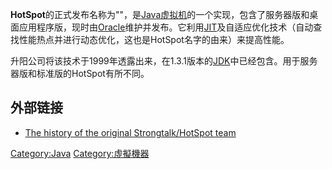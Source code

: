 {{unreferenced|time=2019-08-19T20:50:58+00:00}}
{{NoteTA
| G1=IT
}}
{{About|甲骨文公司的Java虚拟机||Hotspot}}
{{Infobox software
| name                   = Java HotSpot Virtual Machine
| logo                   =
| screenshot             =
| caption                =
| developer              = [[甲骨文公司|甲骨文公司]] (前[[升阳公司|升阳公司]])
| latest release version = 25.0-b70
| operating system       = 多平台
| programming language   = [[C++|C++]]
| genre                  = [[Java虚拟机|Java虚拟机]]
| license                = [[专有软件|专有软件]] (早期版本), [[GNU通用公共许可证|GNU通用公共许可证]] (当前)
| website                = {{URL|https://openjdk.java.net/groups/hotspot/}}
}}

'''HotSpot'''的正式发布名称为"{{lang|en|Java HotSpot Performance Engine}}"，是[[Java虚拟机|Java虚拟机]]的一个实现，包含了服务器版和桌面应用程序版，现时由[[Oracle|Oracle]]维护并发布。它利用[[JIT|JIT]]及自适应优化技术（自动查找性能热点并进行动态优化，这也是HotSpot名字的由来）来提高性能。

升阳公司将该技术于1999年透露出来，在1.3.1版本的[[JDK|JDK]]中已经包含。用于服务器版和标准版的HotSpot有所不同。

== 外部链接 ==
* [http://www.cs.ucsb.edu/projects/strongtalk/pages/history.html The history of the original Strongtalk/HotSpot team]{{Wayback|url=http://www.cs.ucsb.edu/projects/strongtalk/pages/history.html |date=20070607211200 }}

{{Java Virtual Machine}}

[[Category:Java|Category:Java]]
[[Category:虛擬機器|Category:虛擬機器]]